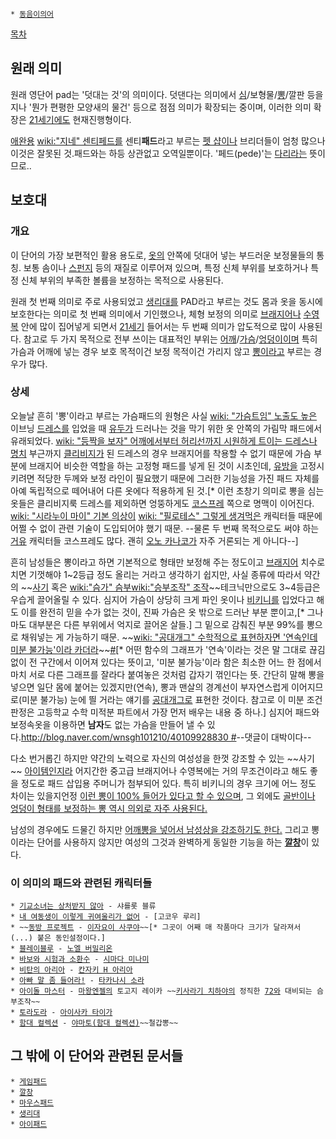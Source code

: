  * [[동음이의어]]

[[목차]]

== 원래 의미 ==
원래 영단어 pad는 '덧대는 것'의 의미이다. 덧댄다는 의미에서 [[심]]/보형물/[[뽕]]/깔판 등을 지나 '뭔가 편평한 모양새의 물건' 등으로 점점 의미가 확장되는 중이며, 이러한 의미 확장은 [[21세기]]에도 현재진행형이다.

[[애완용]] [[wiki:"지네" 센티페드]]를 센티'''패드'''라고 부르는 [[펫 샵]]이나 브리더들이 엄청 많으나 이것은 잘못된 것.패드와는 하등 상관없고 오역일뿐이다. '페드(pede)'는 [[다리]]라는 뜻이므로..

== 보호대 ==
=== 개요 ===
이 단어의 가장 보편적인 활용 용도로, [[옷]]의 안쪽에 덧대어 넣는 부드러운 보정물들의 통칭. 보통 솜이나 [[스펀지]] 등의 재질로 이루어져 있으며, 특정 신체 부위를 보호하거나 특정 신체 부위의 부족한 볼륨을 보정하는 목적으로 사용된다.

원래 첫 번째 의미로 주로 사용되었고 [[생리대]]를 PAD라고 부르는 것도 몸과 옷을 동시에 보호한다는 의미로 첫 번째 의미에서 기인했으나, 체형 보정의 의미로 [[브래지어]]나 [[수영복]] 안에 많이 집어넣게 되면서 [[21세기]] 들어서는 두 번째 의미가 압도적으로 많이 사용된다. 참고로 두 가지 목적으로 전부 쓰이는 대표적인 부위는 [[어깨]]/[[가슴]]/[[엉덩이]]이며 특히 가슴과 어깨에 넣는 경우 보호 목적이건 보정 목적이건 가리지 않고 [[뽕]]이라고 부르는 경우가 많다.

=== 상세 ===
오늘날 흔히 '뽕'이라고 부르는 가슴패드의 원형은 사실 [[wiki: "가슴트임" 노출도 높은]] 이브닝 [[드레스]]를 입었을 때 [[유두]]가 드러나는 것을 막기 위한 옷 안쪽의 가림막 패드에서 유래되었다. [[wiki: "등짝을 보자" 어깨에서부터 허리선까지 시원하게 트이는 드레스나]] [[명치]] 부근까지 [[클리비지]]가 된 드레스의 경우 브래지어를 착용할 수 없기 때문에 가슴 부분에 브래지어 비슷한 역할을 하는 고정형 패드를 넣게 된 것이 시초인데, [[유방]]을 고정시키려면 적당한 두께와 보정 라인이 필요했기 때문에 그러한 기능성을 가진 패드 자체를 아예 독립적으로 떼어내어 다른 옷에다 적용하게 된 것.[* 이런 초창기 의미로 뽕을 심는 옷들은 클리비지룩 드레스를 제외하면 엉뚱하게도 [[코스프레]] 쪽으로 명맥이 이어진다. [[wiki: "시라누이 마이" 기본 의상이]] [[wiki: "필로테스" 그렇게 생겨먹은]] 캐릭터들 때문에 어쩔 수 없이 관련 기술이 도입되어야 했기 때문. --물론 두 번째 목적으로도 써야 하는 [[거유]] 캐릭터들 코스프레도 많다. 괜히 [[오노 카나코]]가 자주 거론되는 게 아니다--]

흔히 남성들은 뽕이라고 하면 기본적으로 형태만 보정해 주는 정도이고 [[브래지어]] 치수로 치면 기껏해야 1~2등급 정도 올리는 거라고 생각하기 쉽지만, 사실 종류에 따라서 약간의 ~~[[사기]] 혹은 [[wiki:"슴가" 슴부]][[wiki:"승부조작" 조작]]~~테크닉만으로도 3~4등급은 우습게 끌어올릴 수 있다. 심지어 가슴이 상당히 크게 파인 옷이나 [[비키니]]를 입었다고 해도 이를 완전히 믿을 수가 없는 것이, 진짜 가슴은 옷 밖으로 드러난 부분 뿐이고,[* 그나마도 대부분은 다른 부위에서 억지로 끌어온 살들.] 그 밑으로 감춰진 부분 99%를 뽕으로 채워넣는 게 가능하기 때문. ~~[[wiki: "공대개그" 수학적으로 표현하자면 '연속인데 미분 불가능'이라 카더라]]~~[http://rgrong.kr/bbs/view.php?id=rare&no=51680 #][* 어떤 함수의 그래프가 '연속'이라는 것은 말 그대로 끊김 없이 전 구간에서 이어져 있다는 뜻이고, '미분 불가능'이라 함은 최소한 어느 한 점에서 마치 서로 다른 그래프를 잘라다 붙여놓은 것처럼 갑자기 꺾인다는 뜻. 간단히 말해 뽕을 넣으면 일단 몸에 붙어는 있겠지만(연속), 뽕과 맨살의 경계선이 부자연스럽게 이어지므로(미분 불가능) 눈에 띌 거라는 얘기를 [[공대개그]]로 표현한 것이다. 참고로 이 미분 조건 판정은 고등학교 수학 미적분 파트에서 가장 먼저 배우는 내용 중 하나.] 심지어 패드와 보정속옷을 이용하면 '''남자'''도 없는 가슴을 만들어 낼 수 있다.[[http://blog.naver.com/wnsgh101210/40109928830 #]]--댓글이 대박이다--

다소 번거롭긴 하지만 약간의 노력으로 자신의 여성성을 한껏 강조할 수 있는 ~~사기~~ [[아이템]]인지라 어지간한 중고급 브래지어나 수영복에는 거의 무조건이라고 해도 좋을 정도로 패드 삽입용 주머니가 첨부되어 있다. 특히 비키니의 경우 크기에 어느 정도 차이는 있을지언정 [http://www.citydaily.co.kr/view_article.php?news_id=119568 이런 뽕이 100% 들어가 있다고 할 수 있으며],  그 외에도 [http://mlbpark.donga.com/mbs/articleV.php?mbsC=bullpen&mbsIdx=1368567 골반이나 엉덩이 형태를 보정하는 뽕 역시 의외로 자주 사용된다.]

남성의 경우에도 드물긴 하지만 [http://bntnews.hankyung.com/apps/news?popup=0&nid=02&c1=02&c2=02&c3=00&nkey=201205221203023&mode=sub_view 어깨뽕을 넣어서 남성상을 강조하기도 한다.] 그리고 뽕이라는 단어를 사용하지 않지만 여성의 그것과 완벽하게 동일한 기능을 하는 '''[[깔창]]'''이 있다.

=== 이 의미의 패드와 관련된 캐릭터들 ===
 * [[기교소녀는 상처받지 않아]] - 샤를롯 블류
 * [[내 여동생이 이렇게 귀여울리가 없어]] - [고코우 루리]
 * ~~[[동방 프로젝트]] - [[이자요이 사쿠야]]~~[* 그곳이 어째 매 작품마다 크기가 달라져서(...) 붙은 동인설정이다.]
 * [[블레이블루]] - [[노엘 버밀리온]]
 * [[바보와 시험과 소환수]] - [[시마다 미나미]]
 * [[비탄의 아리아]] - [[칸자키 H 아리아]]
 * [[아빠 말 좀 들어라!]] - [[타카나시 소라]]
 * [[아이돌 마스터]] - [[마왕엔젤]]의 토고지 레이카 ~~[[키사라기 치하야]]의 정직한 [[72]]와 대비되는 슴부조작~~
 * [[토라도라]] - [[아이사카 타이가]]
 * [[함대 컬렉션]] - [[야마토(함대 컬렉션)]]~~철갑뽕~~

== 그 밖에 이 단어와 관련된 문서들 ==
 * [[게임패드]]
 * [[깔창]]
 * [[마우스패드]]
 * [[생리대]]
 * [[아이패드]]
